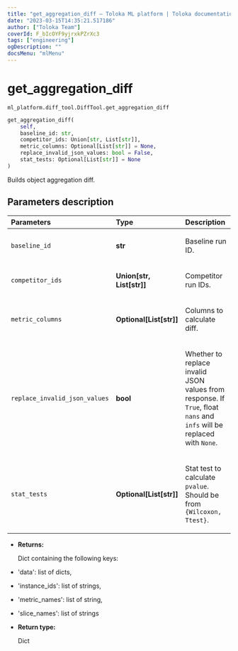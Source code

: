 ```yaml
---
title: "get_aggregation_diff — Toloka ML platform | Toloka documentation"
date: "2023-03-15T14:35:21.517186"
author: ["Toloka Team"]
coverId: F_bIcOYF9yjrxkPZrXc3
tags: ["engineering"]
ogDescription: ""
docsMenu: "mlMenu"
---
```


# get_aggregation_diff

`ml_platform.diff_tool.DiffTool.get_aggregation_diff`

```python
get_aggregation_diff(
    self,
    baseline_id: str,
    competitor_ids: Union[str, List[str]],
    metric_columns: Optional[List[str]] = None,
    replace_invalid_json_values: bool = False,
    stat_tests: Optional[List[str]] = None
)
```

Builds object aggregation diff.

## Parameters description

| Parameters | Type | Description |
| :----------| :----| :-----------|
`baseline_id`|**str**|<p>Baseline run ID.</p>
`competitor_ids`|**Union\[str, List\[str\]\]**|<p>Competitor run IDs.</p>
`metric_columns`|**Optional\[List\[str\]\]**|<p>Columns to calculate diff.</p>
`replace_invalid_json_values`|**bool**|<p>Whether to replace invalid JSON values from response. If `True`, float `nans` and `infs` will be replaced with `None`.</p>
`stat_tests`|**Optional\[List\[str\]\]**|<p>Stat test to calculate `pvalue`. Should be from `{Wilcoxon, Ttest}`.</p>

* **Returns:**

  Dict containing the following keys:
* 'data': list of dicts,
* 'instance_ids': list of strings,
* 'metric_names': list of string,
* 'slice_names': list of strings

* **Return type:**

  Dict